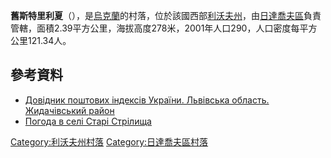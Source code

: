 {{coord|49|31|42|N|24|25|28|E|scale:100000|display=title}}

'''舊斯特里利夏'''（{{lang-uk|Старі Стрілища}}），是[[烏克蘭|烏克蘭]]的村落，位於該國西部[[利沃夫州|利沃夫州]]，由[[日達喬夫區|日達喬夫區]]負責管轄，面積2.39平方公里，海拔高度278米，2001年人口290，人口密度每平方公里121.34人。

==參考資料==
*[http://www.uaidx.com/13/282/index Довідник поштових індексів України. Львівська область. Жидачівський район] {{Wayback|url=http://www.uaidx.com/13/282/index |date=20160909184734 }}
* [http://weather.in.ua/ua/l'vovskaja/25005 Погода в селі Старі Стрілища] {{Wayback|url=http://weather.in.ua/ua/l%27vovskaja/25005 |date=20160305094509 }}

{{DEFAULTSORT:Старі Стрілища}}
[[Category:利沃夫州村落|Category:利沃夫州村落]]
[[Category:日達喬夫區村落|Category:日達喬夫區村落]]


{{Lviv-geo-stub}}